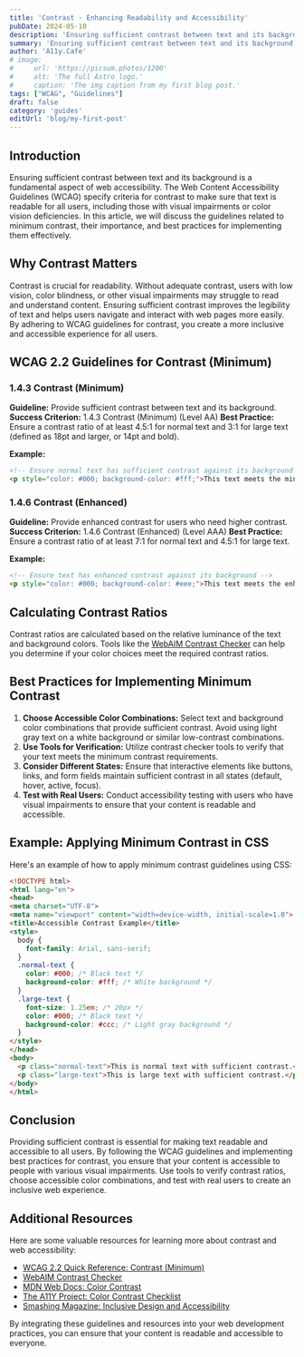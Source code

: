 ```yaml
---
title: 'Contrast - Enhancing Readability and Accessibility'
pubDate: 2024-05-10
description: 'Ensuring sufficient contrast between text and its background is a fundamental aspect of web accessibility.'
summary: 'Ensuring sufficient contrast between text and its background is a fundamental aspect of web accessibility. The Web Content Accessibility Guidelines (WCAG) specify criteria for contrast to make sure that text is readable for all users, including those with visual impairments or color vision deficiencies.'
author: 'A11y.Cafe'
# image:
#     url: 'https://picsum.photos/1200'
#     alt: 'The full Astro logo.'
#     caption: 'The img caption from my first blog post.'
tags: ["WCAG", "Guidelines"]
draft: false
category: 'guides'
editUrl: 'blog/my-first-post'
---
```


## Introduction
Ensuring sufficient contrast between text and its background is a fundamental aspect of web accessibility. The Web Content Accessibility Guidelines (WCAG) specify criteria for contrast to make sure that text is readable for all users, including those with visual impairments or color vision deficiencies. In this article, we will discuss the guidelines related to minimum contrast, their importance, and best practices for implementing them effectively.

## Why Contrast Matters
Contrast is crucial for readability. Without adequate contrast, users with low vision, color blindness, or other visual impairments may struggle to read and understand content. Ensuring sufficient contrast improves the legibility of text and helps users navigate and interact with web pages more easily. By adhering to WCAG guidelines for contrast, you create a more inclusive and accessible experience for all users.

## WCAG 2.2 Guidelines for Contrast (Minimum)

### 1.4.3 Contrast (Minimum)
**Guideline:** Provide sufficient contrast between text and its background.
**Success Criterion:** 1.4.3 Contrast (Minimum) (Level AA)
**Best Practice:** Ensure a contrast ratio of at least 4.5:1 for normal text and 3:1 for large text (defined as 18pt and larger, or 14pt and bold).

**Example:**

```html
<!-- Ensure normal text has sufficient contrast against its background -->
<p style="color: #000; background-color: #fff;">This text meets the minimum contrast requirement.</p>
```

### 1.4.6 Contrast (Enhanced)
**Guideline:** Provide enhanced contrast for users who need higher contrast.
**Success Criterion:** 1.4.6 Contrast (Enhanced) (Level AAA)
**Best Practice:** Ensure a contrast ratio of at least 7:1 for normal text and 4.5:1 for large text.

**Example:**

```html
<!-- Ensure text has enhanced contrast against its background -->
<p style="color: #000; background-color: #eee;">This text meets the enhanced contrast requirement.</p>
```

## Calculating Contrast Ratios
Contrast ratios are calculated based on the relative luminance of the text and background colors. Tools like the [WebAIM Contrast Checker](https://webaim.org/resources/contrastchecker/) can help you determine if your color choices meet the required contrast ratios.

## Best Practices for Implementing Minimum Contrast

1. **Choose Accessible Color Combinations:** Select text and background color combinations that provide sufficient contrast. Avoid using light gray text on a white background or similar low-contrast combinations.
2. **Use Tools for Verification:** Utilize contrast checker tools to verify that your text meets the minimum contrast requirements.
3. **Consider Different States:** Ensure that interactive elements like buttons, links, and form fields maintain sufficient contrast in all states (default, hover, active, focus).
4. **Test with Real Users:** Conduct accessibility testing with users who have visual impairments to ensure that your content is readable and accessible.

## Example: Applying Minimum Contrast in CSS

Here's an example of how to apply minimum contrast guidelines using CSS:

```html
<!DOCTYPE html>
<html lang="en">
<head>
<meta charset="UTF-8">
<meta name="viewport" content="width=device-width, initial-scale=1.0">
<title>Accessible Contrast Example</title>
<style>
  body {
    font-family: Arial, sans-serif;
  }
  .normal-text {
    color: #000; /* Black text */
    background-color: #fff; /* White background */
  }
  .large-text {
    font-size: 1.25em; /* 20px */
    color: #000; /* Black text */
    background-color: #ccc; /* Light gray background */
  }
</style>
</head>
<body>
  <p class="normal-text">This is normal text with sufficient contrast.</p>
  <p class="large-text">This is large text with sufficient contrast.</p>
</body>
</html>
```

## Conclusion
Providing sufficient contrast is essential for making text readable and accessible to all users. By following the WCAG guidelines and implementing best practices for contrast, you ensure that your content is accessible to people with various visual impairments. Use tools to verify contrast ratios, choose accessible color combinations, and test with real users to create an inclusive web experience.

## Additional Resources
Here are some valuable resources for learning more about contrast and web accessibility:

- <a href="https://www.w3.org/WAI/WCAG21/quickref/?versions=2.2#contrast-minimum" target="_blank">WCAG 2.2 Quick Reference: Contrast (Minimum)</a>
- <a href="https://webaim.org/resources/contrastchecker/" target="_blank">WebAIM Contrast Checker</a>
- <a href="https://developer.mozilla.org/en-US/docs/Web/Accessibility/Understanding_WCAG/Perceivable/Color_contrast" target="_blank">MDN Web Docs: Color Contrast</a>
- <a href="https://www.a11yproject.com/checklist/#color-contrast" target="_blank">The A11Y Project: Color Contrast Checklist</a>
- <a href="https://www.smashingmagazine.com/2020/02/inclusive-design-accessibility/" target="_blank">Smashing Magazine: Inclusive Design and Accessibility</a>

By integrating these guidelines and resources into your web development practices, you can ensure that your content is readable and accessible to everyone.